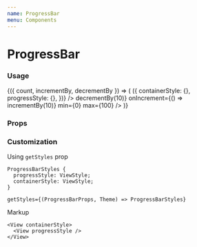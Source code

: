 ```yaml
---
name: ProgressBar
menu: Components
---
```




# ProgressBar

### Usage

<Playground>
  <CounterState initial={0}>
    {({ count, incrementBy, decrementBy }) => (
      <Box>
        <ProgressBar
          percent={count}
          size="large"
          getStyles={(props, theme) => ({
            containerStyle: {},
            progressStyle: {},
          })}
        />
        <Counter
          count={count}
          onDecrement={() => decrementBy(10)}
          onIncrement={() => incrementBy(10)}
          min={0}
          max={100}
        />
      </Box>
    )}
  </CounterState>
</Playground>

### Props

<Props of={ProgressBar} />

### Customization

Using `getStyles` prop

```
ProgressBarStyles {
  progressStyle: ViewStyle;
  containerStyle: ViewStyle;
}

getStyles={(ProgressBarProps, Theme) => ProgressBarStyles}
```

Markup

```tsx
<View containerStyle>
  <View progressStyle />
</View>
```
